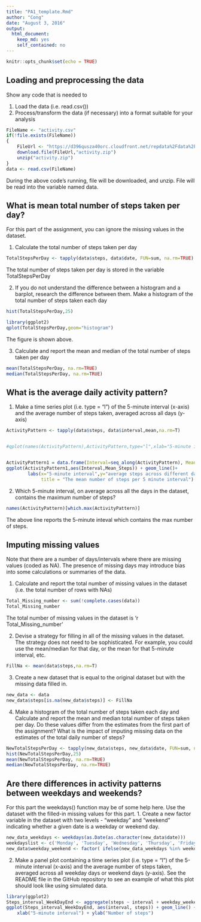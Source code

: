 ```yaml
---
title: "PA1_template.Rmd"
author: "Cong"
date: "August 3, 2016"
output: 
  html_document: 
    keep_md: yes
    self_contained: no
---
```


```r
knitr::opts_chunk$set(echo = TRUE)
```

## Loading and preprocessing the data

Show any code that is needed to

1. Load the data (i.e. read.csv())
2. Process/transform the data (if necessary) into a format suitable for your analysis

```r
FileName <- "activity.csv"
if(!file.exists(FileName))
{
    FileUrl <- "https://d396qusza40orc.cloudfront.net/repdata%2Fdata%2Factivity.zip"
    download.file(FileUrl,"activity.zip")
    unzip("activity.zip")
}
data <- read.csv(FileName)
```

During the above code's running, file will be downloaded, and unzip. File will be read into the variable named data.

## What is mean total number of steps taken per day?

For this part of the assignment, you can ignore the missing values in the dataset.

1. Calculate the total number of steps taken per day

```r
TotalStepsPerDay <- tapply(data$steps, data$date, FUN=sum, na.rm=TRUE)

```
The total number of steps taken per day is stored in the variable TotalStepsPerDay


2. If you do not understand the difference between a histogram and a barplot, research the difference between them. Make a histogram of the total number of steps taken each day

```r

hist(TotalStepsPerDay,25)

library(ggplot2)
qplot(TotalStepsPerDay,geom="histogram")


```

The figure is shown above.

3. Calculate and report the mean and median of the total number of steps taken per day

```r
mean(TotalStepsPerDay, na.rm=TRUE)
median(TotalStepsPerDay, na.rm=TRUE)
```

## What is the average daily activity pattern?
1. Make a time series plot (i.e. type = "l") of the 5-minute interval (x-axis) and the average number of steps taken, averaged across all days (y-axis)





```r
ActivityPattern <- tapply(data$steps, data$interval,mean,na.rm=T)


#qplot(names(ActivityPattern),ActivityPattern,type="l",xlab="5-minute interval",ylab="average steps across different days",main="The mean number of steps per 5 minute interval")


ActivityPattern1 = data.frame(Interval=seq_along(ActivityPattern), Mean_Steps=ActivityPattern)
ggplot(ActivityPattern1,aes(Interval,Mean_Steps)) + geom_line()+
        labs(x="5-minute interval",y="average steps across different days",
             title = "The mean number of steps per 5 minute interval")

```


2. Which 5-minute interval, on average across all the days in the dataset, contains the maximum number of steps?
```r
names(ActivityPattern)[which.max(ActivityPattern)]
```
The above line reports the 5-minute inteval which contains the max number of steps.

## Imputing missing values
Note that there are a number of days/intervals where there are missing values (coded as NA). The presence of missing days may introduce bias into some calculations or summaries of the data.

1. Calculate and report the total number of missing values in the dataset (i.e. the total number of rows with NAs)
```r
Total_Missing_number <- sum(!complete.cases(data))
Total_Missing_number

```

The total number of missing values in the dataset is 'r Total_Missing_number'

2. Devise a strategy for filling in all of the missing values in the dataset. The strategy does not need to be sophisticated. For example, you could use the mean/median for that day, or the mean for that 5-minute interval, etc.
```r
FillNa <- mean(data$steps,na.rm=T)
```

3. Create a new dataset that is equal to the original dataset but with the missing data filled in.
```r
new_data <- data
new_data$steps[is.na(new_data$steps)] <- FillNa

```

4. Make a histogram of the total number of steps taken each day and Calculate and report the mean and median total number of steps taken per day. Do these values differ from the estimates from the first part of the assignment? What is the impact of imputing missing data on the estimates of the total daily number of steps?
```r
NewTotalStepsPerDay <- tapply(new_data$steps, new_data$date, FUN=sum, na.rm=TRUE)
hist(NewTotalStepsPerDay,25)
mean(NewTotalStepsPerDay, na.rm=TRUE)
median(NewTotalStepsPerDay, na.rm=TRUE)

```

## Are there differences in activity patterns between weekdays and weekends?
For this part the weekdays() function may be of some help here. Use the dataset with the filled-in missing values for this part.
1. Create a new factor variable in the dataset with two levels - "weekday" and "weekend" indicating whether a given date is a weekday or weekend day.
```r
new_data_weekdays <- weekdays(as.Date(as.character(new_data$date)))
weekdayslist <- c('Monday', 'Tuesday', 'Wednesday', 'Thursday', 'Friday')
new_data$weekday_weekend <- factor( ifelse(new_data_weekdays %in% weekdayslist, "weekday", "weekend") )

```

2. Make a panel plot containing a time series plot (i.e. type = "l") of the 5-minute interval (x-axis) and the average number of steps taken, averaged across all weekday days or weekend days (y-axis). See the README file in the GitHub repository to see an example of what this plot should look like using simulated data.
```r
library(ggplot2)
Steps_interval_WeekDayEnd <- aggregate(steps ~ interval + weekday_weekend, data = new_data, mean)
ggplot(Steps_interval_WeekDayEnd, aes(interval, steps)) + geom_line() + facet_grid(weekday_weekend ~ .) + 
    xlab("5-minute interval") + ylab("Number of steps")

```

